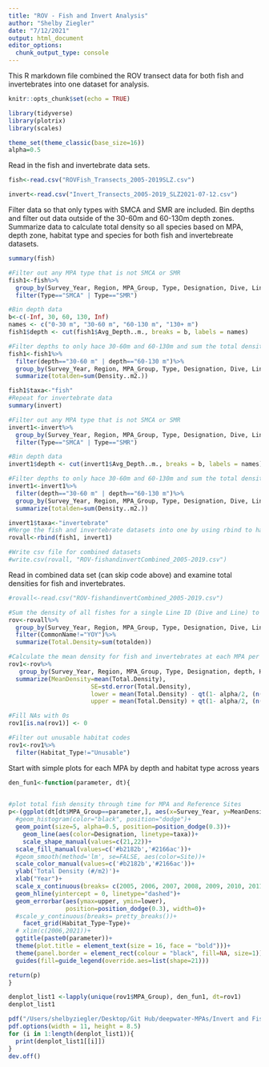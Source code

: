 ```yaml
---
title: "ROV - Fish and Invert Analysis"
author: "Shelby Ziegler"
date: "7/12/2021"
output: html_document
editor_options: 
  chunk_output_type: console
---
```

This R markdown file combined the ROV transect data for both fish and invertebrates into one dataset for analysis. 

```r
knitr::opts_chunk$set(echo = TRUE)

library(tidyverse)
library(plotrix)
library(scales)

theme_set(theme_classic(base_size=16))
alpha=0.5
```

Read in the fish and invertebrate data sets. 
```r
fish<-read.csv("ROVFish_Transects_2005-2019SLZ.csv")

invert<-read.csv("Invert_Transects_2005-2019_SLZ2021-07-12.csv")

```

Filter data so that only types with SMCA and SMR are included. Bin depths and filter out data outside of the 30-60m and 60-130m depth zones. Summarize data to calculate total density so all species based on MPA, depth zone, habitat type and species for both fish and invertebreate datasets. 

```r
summary(fish)

#Filter out any MPA type that is not SMCA or SMR
fish1<-fish%>%
  group_by(Survey_Year, Region, MPA_Group, Type, Designation, Dive, Line, Habitat_Type, Avg_Depth..m., CommonName, SpeciesName)%>%
  filter(Type=="SMCA" | Type=="SMR")

#Bin depth data  
b<-c(-Inf, 30, 60, 130, Inf)
names <- c("0-30 m", "30-60 m", "60-130 m", "130+ m")
fish1$depth <- cut(fish1$Avg_Depth..m., breaks = b, labels = names)

#Filter depths to only hace 30-60m and 60-130m and sum the total density for each line for each species.
fish1<-fish1%>%
  filter(depth=="30-60 m" | depth=="60-130 m")%>%
  group_by(Survey_Year, Region, MPA_Group, Type, Designation, Dive, Line, depth, Habitat_Type, CommonName, SpeciesName)%>%
  summarize(totalden=sum(Density..m2.))

fish1$taxa<-"fish"
#Repeat for invertebrate data
summary(invert)

#Filter out any MPA type that is not SMCA or SMR
invert1<-invert%>%
  group_by(Survey_Year, Region, MPA_Group, Type, Designation, Dive, Line, Habitat_Type, Avg_Depth..m., CommonName, SpeciesName)%>%
  filter(Type=="SMCA" | Type=="SMR")

#Bin depth data  
invert1$depth <- cut(invert1$Avg_Depth..m., breaks = b, labels = names)

#Filter depths to only hace 30-60m and 60-130m and sum the total density for each line for each species.
invert1<-invert1%>%
  filter(depth=="30-60 m" | depth=="60-130 m")%>%
  group_by(Survey_Year, Region, MPA_Group, Type, Designation, Dive, Line, depth, Habitat_Type, CommonName, SpeciesName)%>%
  summarize(totalden=sum(Density..m2.))

invert1$taxa<-"invertebrate"
#Merge the fish and invertebrate datasets into one by using rbind to have columns match
rovall<-rbind(fish1, invert1)

#Write csv file for combined datasets
#write.csv(rovall, "ROV-fishandinvertCombined_2005-2019.csv")
```

Read in combined data set (can skip code above) and examine total densities for fish and invertebrates. 

```r
#rovall<-read.csv("ROV-fishandinvertCombined_2005-2019.csv")

#Sum the density of all fishes for a single Line ID (Dive and Line) to calculate total density
rov<-rovall%>%
  group_by(Survey_Year, Region, MPA_Group, Type, Designation, Dive, Line, depth, Habitat_Type, taxa)%>%
  filter(CommonName!="YOY")%>%
  summarize(Total.Density=sum(totalden))

#Calculate the mean density for fish and invertebrates at each MPA per Year with depth and habitat type. 
rov1<-rov%>%
   group_by(Survey_Year, Region, MPA_Group, Type, Designation, depth, Habitat_Type, taxa)%>%
  summarize(MeanDensity=mean(Total.Density),
                       SE=std.error(Total.Density), 
                       lower = mean(Total.Density) - qt(1- alpha/2, (n() - 1))*sd(Total.Density)/sqrt(n()),
                       upper = mean(Total.Density) + qt(1- alpha/2, (n() - 1))*sd(Total.Density)/sqrt(n()))

#Fill NAs with 0s 
rov1[is.na(rov1)] <- 0

#Filter out unusable habitat codes
rov1<-rov1%>%
  filter(Habitat_Type!="Unusable")
```

Start with simple plots for each MPA by depth and habitat type across years

```r
den_fun1<-function(parameter, dt){
  

#plot total fish density through time for MPA and Reference Sites
p<-(ggplot(dt[dt$MPA_Group==parameter,], aes(x=Survey_Year, y=MeanDensity, fill=Designation, shape=taxa)) + 
  #geom_histogram(color="black", position="dodge")+
  geom_point(size=5, alpha=0.5, position=position_dodge(0.3))+
    geom_line(aes(color=Designation, linetype=taxa))+
    scale_shape_manual(values=c(21,22))+
  scale_fill_manual(values=c('#b2182b','#2166ac'))+
  #geom_smooth(method='lm', se=FALSE, aes(color=Site))+
  scale_color_manual(values=c('#b2182b','#2166ac'))+
  ylab('Total Density (#/m2)')+
  xlab("Year")+
  scale_x_continuous(breaks= c(2005, 2006, 2007, 2008, 2009, 2010, 2011, 2012, 2013,  2014, 2015, 2016,  2017, 2018, 2019))+
  geom_hline(yintercept = 0, linetype="dashed")+
  geom_errorbar(aes(ymax=upper, ymin=lower),
                position=position_dodge(0.3), width=0)+
  #scale_y_continuous(breaks= pretty_breaks())+
    facet_grid(Habitat_Type~Type)+
  # xlim(c(2006,2021))+
  ggtitle(paste0(parameter))+
  theme(plot.title = element_text(size = 16, face = "bold")))+
  theme(panel.border = element_rect(colour = "black", fill=NA, size=1))+
  guides(fill=guide_legend(override.aes=list(shape=21)))

return(p)
}

denplot_list1 <-lapply(unique(rov1$MPA_Group), den_fun1, dt=rov1)
denplot_list1

pdf("/Users/shelbyziegler/Desktop/Git Hub/deepwater-MPAs/Invert and Fish Analyses/Figures/Fish-InvertDensityPlots.pdf")
pdf.options(width = 11, height = 8.5)
for (i in 1:length(denplot_list1)){
  print(denplot_list1[[i]])
}
dev.off()

```